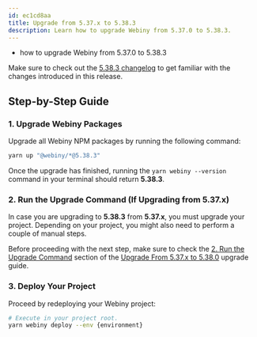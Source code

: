 ```yaml
---
id: ec1cd8aa
title: Upgrade from 5.37.x to 5.38.3
description: Learn how to upgrade Webiny from 5.37.0 to 5.38.3.
---
```



<Alert type="success" title="What you’ll learn">

- how to upgrade Webiny from 5.37.0 to 5.38.3

</Alert>

<Alert type="info">

Make sure to check out the [5.38.3 changelog](./changelog) to get familiar with the changes introduced in this
release.

</Alert>

## Step-by-Step Guide

### 1. Upgrade Webiny Packages

Upgrade all Webiny NPM packages by running the following command:

```bash
yarn up "@webiny/*@5.38.3"
```

Once the upgrade has finished, running the `yarn webiny --version` command in your terminal should return **5.38.3**.

### 2. Run the Upgrade Command (If Upgrading from 5.37.x)

In case you are upgrading to **5.38.3** from **5.37.x**, you must upgrade your project. Depending on your project, you might also need to perform a couple of manual steps.

Before proceeding with the next step, make sure to check the [2. Run the Upgrade Command](/docs/release-notes/5.38.0/upgrade-guide#2-run-the-upgrade-command) section of the [Upgrade From 5.37.x to 5.38.0](/docs/release-notes/5.38.0/upgrade-guide) upgrade guide.

### 3. Deploy Your Project

Proceed by redeploying your Webiny project:

```bash
# Execute in your project root.
yarn webiny deploy --env {environment}
```

<AdditionalNotes />
